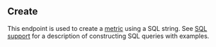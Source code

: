 ## Create

This endpoint is used to create a [metric](../guides/concepts##metric) using a SQL string.
See [SQL support](../guides/extensibility/advanced-metrics#sql-support)
for a description of constructing SQL queries with examples.
